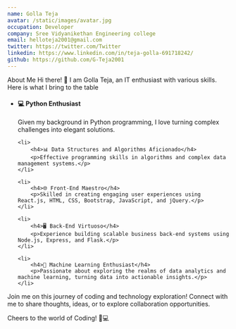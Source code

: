 ```yaml
---
name: Golla Teja 
avatar: /static/images/avatar.jpg
occupation: Developer
company: Sree Vidyanikethan Engineering college 
email: helloteja2001@gmail.com
twitter: https://twitter.com/Twitter
linkedin: https://www.linkedin.com/in/teja-golla-691718242/
github: https://github.com/G-Teja2001
---
```


About Me
Hi there! 👋 I am Golla Teja, an IT enthusiast with various skills. Here is what I bring to the table



<ul style={{ listStyleType: 'disc', marginLeft: '1.5rem' }}>
    <li>
        <h4>💻 Python Enthusiast</h4>
        <p>Given my background in Python programming, I love turning complex challenges into elegant solutions.</p>
    </li>

    <li>
        <h4>📊 Data Structures and Algorithms Aficionado</h4>
        <p>Effective programming skills in algorithms and complex data management systems.</p>
    </li>

    <li>
        <h4>🌐 Front-End Maestro</h4>
        <p>Skilled in creating engaging user experiences using React.js, HTML, CSS, Bootstrap, JavaScript, and jQuery.</p>
    </li>

    <li>
        <h4>🖥️ Back-End Virtuoso</h4>
        <p>Experience building scalable business back-end systems using Node.js, Express, and Flask.</p>
    </li>

    <li>
        <h4>🤖 Machine Learning Enthusiast</h4>
        <p>Passionate about exploring the realms of data analytics and machine learning, turning data into actionable insights.</p>
    </li>
</ul>

Join me on this journey of coding and technology exploration! Connect with me to share thoughts, ideas, or to explore collaboration opportunities.

Cheers to the world of Coding! 🚀💻